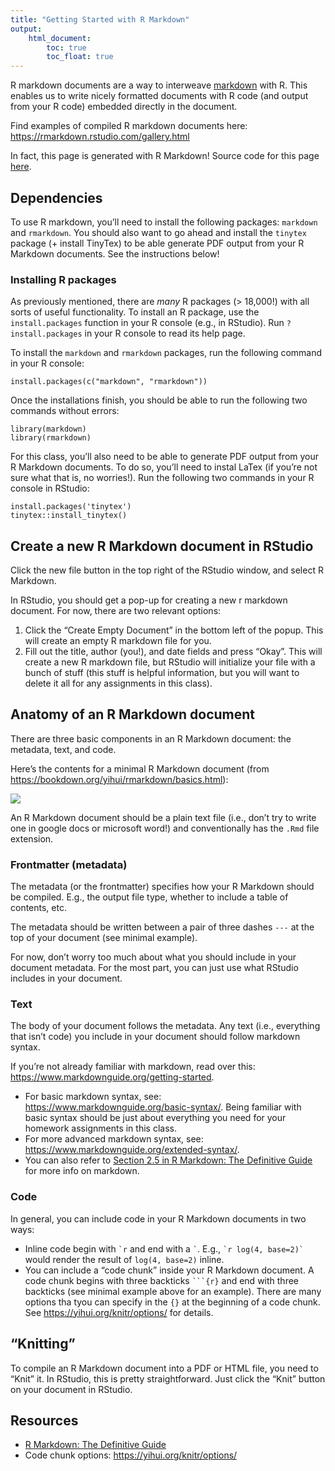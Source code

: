 ```yaml
---
title: "Getting Started with R Markdown"
output: 
    html_document:
        toc: true
        toc_float: true
---
```


R markdown documents are a way to interweave [markdown](https://www.markdownguide.org/) with R. This enables us to write nicely formatted documents with R code (and output from your R code) embedded directly in the document. 

Find examples of compiled R markdown documents here: <https://rmarkdown.rstudio.com/gallery.html>

In fact, this page is generated with R Markdown! Source code for this page [here](https://github.com/amlalejini/gvsu-cis635-2022f/tree/main/lecture-material/rmd-getting-started).

## Dependencies

To use R markdown, you'll need to install the following packages: `markdown` and `rmarkdown`. You should also want to go ahead and install the `tinytex` package (+ install TinyTex) to be able generate PDF output from your R Markdown documents. See the instructions below! 

### Installing R packages

As previously mentioned, there are _many_ R packages (> 18,000!) with all sorts of useful functionality.
To install an R package, use the `install.packages` function in your R console (e.g., in RStudio). 
Run `?install.packages` in your R console to read its help page. 

To install the `markdown` and `rmarkdown` packages, run the following command in your R console:

```
install.packages(c("markdown", "rmarkdown"))
```

Once the installations finish, you should be able to run the following two commands without errors:

```
library(markdown)
library(rmarkdown)
```

For this class, you'll also need to be able to generate PDF output from your R Markdown documents. To do so, you'll need to instal LaTex (if you're not sure what that is, no worries!). Run the following two commands in your R console in RStudio:

```
install.packages('tinytex')
tinytex::install_tinytex() 
```

## Create a new R Markdown document in RStudio

Click the new file button in the top right of the RStudio window, and select R Markdown. 

In RStudio, you should get a pop-up for creating a new r markdown document. For now, there are two relevant options:

1. Click the "Create Empty Document" in the bottom left of the popup. This will create an empty R markdown file for you. 
2. Fill out the title, author (you!), and date fields and press "Okay". This will create a new R markdown file, but RStudio will initialize your file with a bunch of stuff (this stuff is helpful information, but you will want to delete it all for any assignments in this class).

## Anatomy of an R Markdown document

There are three basic components in an R Markdown document: the metadata, text, and code. 

Here's the contents for a minimal R Markdown document (from <https://bookdown.org/yihui/rmarkdown/basics.html>):

![](https://raw.githubusercontent.com/amlalejini/gvsu-cis635-2022f/main/lecture-material/rmd-getting-started/media/minimal-rmd-example.png)

An R Markdown document should be a plain text file (i.e., don't try to write one in google docs or microsoft word!) and conventionally has the `.Rmd` file extension. 


### Frontmatter (metadata) 

The metadata (or the frontmatter) specifies how your R Markdown should be compiled. E.g., the output file type, whether to include a table of contents, etc. 

The metadata should be written between a pair of three dashes `---` at the top of your document (see minimal example).

For now, don't worry too much about what you should include in your document metadata. For the most part, you can just use what RStudio includes in your document. 

### Text

The body of your document follows the metadata. Any text (i.e., everything that isn't code) you include in your document should follow markdown syntax. 

If you're not already familiar with markdown, read over this: <https://www.markdownguide.org/getting-started>. 

- For basic markdown syntax, see: <https://www.markdownguide.org/basic-syntax/>. Being familiar with basic syntax should be just about everything you need for your homework assignments in this class. 
- For more advanced markdown syntax, see: <https://www.markdownguide.org/extended-syntax/>. 
- You can also refer to [Section 2.5 in R Markdown: The Definitive Guide](https://bookdown.org/yihui/rmarkdown/markdown-syntax.html#markdown-syntax) for more info on markdown.  

### Code

In general, you can include code in your R Markdown documents in two ways:

- Inline code begin with `` `r `` and end with a `` ` ``. E.g., `` `r log(4, base=2)` `` would render the result of `log(4, base=2)` inline. 
- You can include a "code chunk" inside your R Markdown document. A code chunk begins with three backticks `` ```{r} `` and end with three backticks (see minimal example above for an example). There are many options tha tyou can specify in the `{}` at the beginning of a code chunk. See <https://yihui.org/knitr/options/> for details. 

## "Knitting" 

To compile an R Markdown document into a PDF or HTML file, you need to "Knit" it. In RStudio, this is pretty straightforward. Just click the "Knit" button on your document in RStudio. 

## Resources

- [R Markdown: The Definitive Guide](https://bookdown.org/yihui/rmarkdown/)
- Code chunk options: <https://yihui.org/knitr/options/>